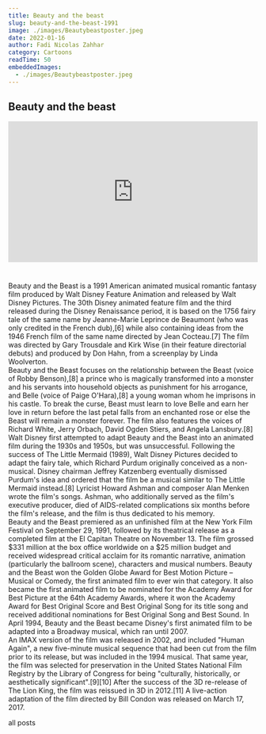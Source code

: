```yaml
---
title: Beauty and the beast
slug: beauty-and-the-beast-1991
image: ./images/Beautybeastposter.jpeg
date: 2022-01-16
author: Fadi Nicolas Zahhar
category: Cartoons
readTime: 50
embeddedImages:
  - ./images/Beautybeastposter.jpeg
---
```



<GatsbyImage
  image={getImage(props.embeddedImages[0])}
  alt="random stuff"
  className="first-inline-img"
/>

## Beauty and the beast
<div style="padding:56.25% 0 0 0;position:relative;"><iframe src="https://player.vimeo.com/video/662155871?h=bd51f6c4ec&amp;badge=0&amp;autopause=0&amp;player_id=0&amp;app_id=58479" frameborder="0" allow="autoplay; fullscreen; picture-in-picture" allowfullscreen style="position:absolute;top:0;left:0;width:100%;height:100%;" title="BeautyandtheBeast1991"></iframe></div><script src="https://player.vimeo.com/api/player.js"></script>

<div style="height:25px">&nbsp;</div>

Beauty and the Beast is a 1991 American animated musical romantic fantasy film produced by Walt Disney Feature Animation and released by Walt Disney Pictures. The 30th Disney animated feature film and the third released during the Disney Renaissance period, it is based on the 1756 fairy tale of the same name by Jeanne-Marie Leprince de Beaumont (who was only credited in the French dub),[6] while also containing ideas from the 1946 French film of the same name directed by Jean Cocteau.[7] The film was directed by Gary Trousdale and Kirk Wise (in their feature directorial debuts) and produced by Don Hahn, from a screenplay by Linda Woolverton.
<br/>
Beauty and the Beast focuses on the relationship between the Beast (voice of Robby Benson),[8] a prince who is magically transformed into a monster and his servants into household objects as punishment for his arrogance, and Belle (voice of Paige O'Hara),[8] a young woman whom he imprisons in his castle. To break the curse, Beast must learn to love Belle and earn her love in return before the last petal falls from an enchanted rose or else the Beast will remain a monster forever. The film also features the voices of Richard White, Jerry Orbach, David Ogden Stiers, and Angela Lansbury.[8]
<br/>
Walt Disney first attempted to adapt Beauty and the Beast into an animated film during the 1930s and 1950s, but was unsuccessful. Following the success of The Little Mermaid (1989), Walt Disney Pictures decided to adapt the fairy tale, which Richard Purdum originally conceived as a non-musical. Disney chairman Jeffrey Katzenberg eventually dismissed Purdum's idea and ordered that the film be a musical similar to The Little Mermaid instead.[8] Lyricist Howard Ashman and composer Alan Menken wrote the film's songs. Ashman, who additionally served as the film's executive producer, died of AIDS-related complications six months before the film's release, and the film is thus dedicated to his memory.
<br />
Beauty and the Beast premiered as an unfinished film at the New York Film Festival on September 29, 1991, followed by its theatrical release as a completed film at the El Capitan Theatre on November 13. The film grossed $331 million at the box office worldwide on a $25 million budget and received widespread critical acclaim for its romantic narrative, animation (particularly the ballroom scene), characters and musical numbers. Beauty and the Beast won the Golden Globe Award for Best Motion Picture – Musical or Comedy, the first animated film to ever win that category. It also became the first animated film to be nominated for the Academy Award for Best Picture at the 64th Academy Awards, where it won the Academy Award for Best Original Score and Best Original Song for its title song and received additional nominations for Best Original Song and Best Sound. In April 1994, Beauty and the Beast became Disney's first animated film to be adapted into a Broadway musical, which ran until 2007.
<br />
An IMAX version of the film was released in 2002, and included "Human Again", a new five-minute musical sequence that had been cut from the film prior to its release, but was included in the 1994 musical. That same year, the film was selected for preservation in the United States National Film Registry by the Library of Congress for being "culturally, historically, or aesthetically significant".[9][10] After the success of the 3D re-release of The Lion King, the film was reissued in 3D in 2012.[11] A live-action adaptation of the film directed by Bill Condon was released on March 17, 2017.
<br/>
<Link to="/posts" className="btn center-btn">
  all posts
</Link>
